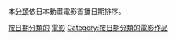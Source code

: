 {{Container category}}
本[[WP:CAT|分類]]依日本動畫電影首播日期排序。

{{seealso|Category:按日期分類的日本動畫作品}}
{{seealso|Category:按日期分類的日本漫畫作品}}

[[Category:日本動畫電影|按日期分類的]]
[[Category:按首播時間分類的日本動畫作品|電影]]
[[Category:按日期分類的電影作品|Category:按日期分類的電影作品]]